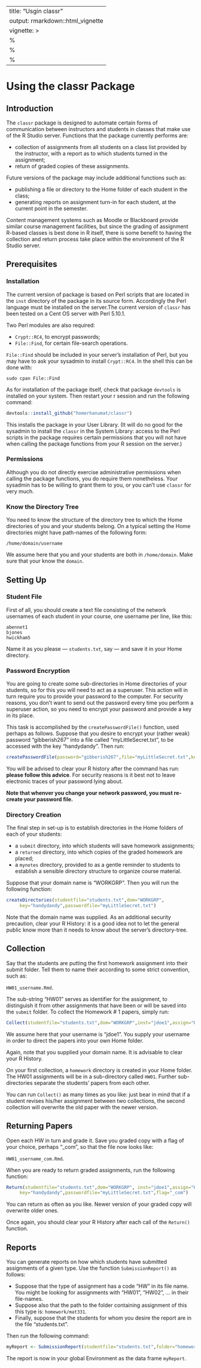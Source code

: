 ---
title: "Usgin classr"
output: rmarkdown::html_vignette
vignette: >
  %\VignetteEngine{knitr::rmarkdown}
  %\VignetteIndexEntry{Using classr}
  %\usepackage[utf8]{inputenc}
  ---

#  Using the classr Package

## Introduction

The `classr` package is designed to automate certain forms of communication between instructors and students in classes that make use of the R Studio server.  Functions that the package currently performs are:

* collection of assignments from all students on a class list provided by the instructor, with a report as to which students turned in the assignment;
* return of graded copies of these assignments.

Future versions of the package may include additional functions such as:

* publishing a file or directory to the Home folder of each student in the class;
* generating reports on assignment turn-in for each student, at the current point in the semester.

Content management systems such as Moodle or Blackboard provide similar course management facilities, but since the grading of assignment R-based classes is best done in R itself, there is some benefit to having the collection and return process take place within the environment of the R Studio server.


## Prerequisites

### Installation

The current version of package is based on Perl scripts that are located in the `inst` directory of the package in its source form.  Accordingly the Perl language must be installed on the server.The current version of `classr` has been tested on a Cent OS server with Perl 5.10.1.

Two Perl modules are also required:

* `Crypt::RC4`, to encrypt passwords;
* `File::Find`, for certain file-search operations.

`File::Find` should be included in your server's installation of Perl, but you may have to ask your sysadmin to install `Crypt::RC4`.  In the shell this can be done with:

```
sudo cpan File::Find
```

As for installation of the package itself, check that package `devtools` is installed on your system.  Then restart your r session and run the following command:

```r
devtools::install_github("homerhanumat/classr")
```

This installs the package in your User Library.  (It will do no good for the sysadmin to install the `classr` in the System Library:  access to the Perl scripts in the package requires certain permissions that you will not have when calling the package functions from your R session on the server.)

### Permissions

Although you do not directly exercise administrative permissions when calling the package functions, you do require them nonetheless.  Your sysadmin has to be willing to grant them to you, or you can't use `classr` for very much.

### Know the Directory Tree

You need to know the structure of the directory tree to which the Home directories of you and your students belong. On a typical setting the Home directories might have path-names of the following form:

`/home/domain/username`

We assume here that you and your students are both in `/home/domain`.  Make sure that your know the `domain`.

## Setting Up

### Student File

First of all, you should create a text file consisting of the network usernames of each student in your course, one username per line, like this:

```
abennet1
bjones
hwickham5
```

Name it as you please --- `students.txt`, say --- and save it in your Home directory.

### Password Encryption
 
You are going to create some sub-directories in Home directories of your students, so for this you will need to act as a superuser.  This action will in turn require you to provide your password to the computer.  For security reasons, you don't want to send out the password every time you perform a superuser action, so you need to encrypt your password and provide a key in its place.

This task is accomplished by the `createPasswordFile()` function, used perhaps as follows.  Suppose that you desire to encrypt your (rather weak) password "gibberish267" into a file called "myLittleSecret.txt", to be accessed with the key "handydandy".  Then run:

```r
createPasswordFile(password="gibberish267",file="myLittleSecret.txt",key="handydandy")
```

You will be advised to clear your R history after the command has run:  **please follow this advice**.  For security reasons is it best not to leave electronic traces of your password lying about.

**Note that whenver you change your network password, you must re-create your password file.**

### Directory Creation

The final step in set-up is to establish directories in the Home folders of each of your students:

* a `submit` directory, into which students will save homework assignments;
* a `returned` directory, into which copies of the graded homework are placed;
* a `mynotes` directory, provided to as a gentle reminder to students to establish a sensible directory structure to organize course material.

Suppose that your domain name is "WORKGRP".  Then you will run the following function:

```r
createDirectories(studentfile="students.txt",dom="WORKGRP",
     key="handydandy",passwordfile="myLittleSecret.txt")
```

Note that the domain name was supplied.  As an additional security precaution, clear your R History:  it is a good idea not to let the general public know more than it needs to know about the server's directory-tree.


## Collection

Say that the students are putting the first homework assignment into their submit folder.  Tell them to name their according to some strict convention, such as:

`HW01_username.Rmd`.

The sub-string "HW01" serves as identifier for the assignment, to distinguish it from other assignments that have been or will be saved into the `submit` folder.  To collect the Homework # 1 papers, simply run:

```r
Collect(studentfile="students.txt",dom="WORKGRP",inst="jdoe1",assign="HW01")
```

We assume here that your username is "jdoe1".  You supply your username in order to direct the papers into your own Home folder.

Again, note that you supplied your domain name.  It is advisable to clear your R History.

On your first collection, a `homework` directory is created in your Home folder.  The HW01 assignments will be in a sub-directory called `HW01`.  Further sub-directories separate the students' papers from each other.

You can run `Collect()` as many times as you like:  just bear in mind that if a student revises his/her assignment between two collections, the second collection will overwrite the old paper with the newer version.

## Returning Papers

Open each HW in turn and grade it.  Save you graded copy with a flag of your choice, perhaps "_com", so that the file now looks like:

`HW01_username_com.Rmd`.

When you are ready to return graded assignments, run the following function:

```r
Return(studentfile="students.txt",dom="WORKGRP", inst="jdoe1",assign="HW01",
     key="handydandy",passwordfile="myLittleSecret.txt",flag="_com")
```

You can return as often as you like.  Newer version of your graded copy will overwrite older ones.

Once again, you should clear your R History after each call of the `Return()` function.

## Reports

You can generate reports on how which students have submitted assignments of a given type.  Use the function `SubmissionReport()` as follows:

* Suppose that the type of assignment has a code "HW" in its file name. You might be looking for assignments with "HW01", "HW02", ... in their file-names.
* Suppose also that the path to the folder containing assignment of this this type is:  `homework/mat331`.
* Finally, suppose that the students for whom you desire the report are in the file "students.txt".

Then run the following command:

```r
myReport <- SubmissionReport(studentfile="students.txt",folder="homework/mat331",assigntype="HW")
```

The report is now in your global Environment as the data frame `myReport`.
